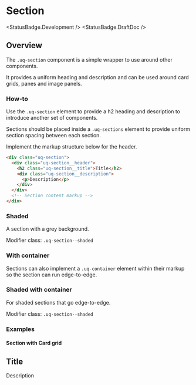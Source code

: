 
<Meta of={SectionStories} />

# Section

<StatusBadge.Development />
<StatusBadge.DraftDoc />

## Overview

The `.uq-section` component is a simple wrapper to use around other components.

It provides a uniform heading and description and can be used around card grids,
panes and image panels.

### How-to

Use the `.uq-section` element to provide a h2 heading and
description to introduce another set of components.

Sections should be placed inside a `.uq-sections` element to provide uniform
section spacing between each section.

Implement the markup structure below for the header.

<Canvas sourceState="hidden">
  <Story of={SectionStories.Section} />
</Canvas>

```html
<div class="uq-section">
  <div class="uq-section__header">
    <h2 class="uq-section__title">Title</h2>
    <div class="uq-section__description">
      <p>Description</p>
    </div>
  </div>
  <!-- Section content markup -->
</div>
```

### Shaded

A section with a grey background.

Modifier class: `.uq-section--shaded`

<Canvas sourceState="hidden">
  <Story of={SectionStories.Shaded} />
</Canvas>

### With container

Sections can also implement a `.uq-container` element within their markup so the
section can run edge-to-edge.

<Canvas sourceState="hidden">
  <Story of={SectionStories.Container} />
</Canvas>

### Shaded with container

For shaded sections that go edge-to-edge.

Modifier class: `.uq-section--shaded`

<Canvas sourceState="hidden">
  <Story of={SectionStories.ShadedContainer} />
</Canvas>

### Examples

#### Section with Card grid

<Canvas sourceState="hidden">
  <div class="uq-section">
    <div class="uq-container">
      <div class="uq-section__header">
        <h2 class="uq-section__title">Title</h2>
        <div class="uq-section__description">
          <p>Description</p>
        </div>
      </div>
      <div class="uq-card-grid uq-card-grid--target-3x">
        <div class="uqds-layout-demo-card"></div>
        <div class="uqds-layout-demo-card"></div>
        <div class="uqds-layout-demo-card"></div>
        <div class="uqds-layout-demo-card"></div>
        <div class="uqds-layout-demo-card"></div>
        <div class="uqds-layout-demo-card"></div>
      </div>
    </div>
  </div>
</Canvas>
